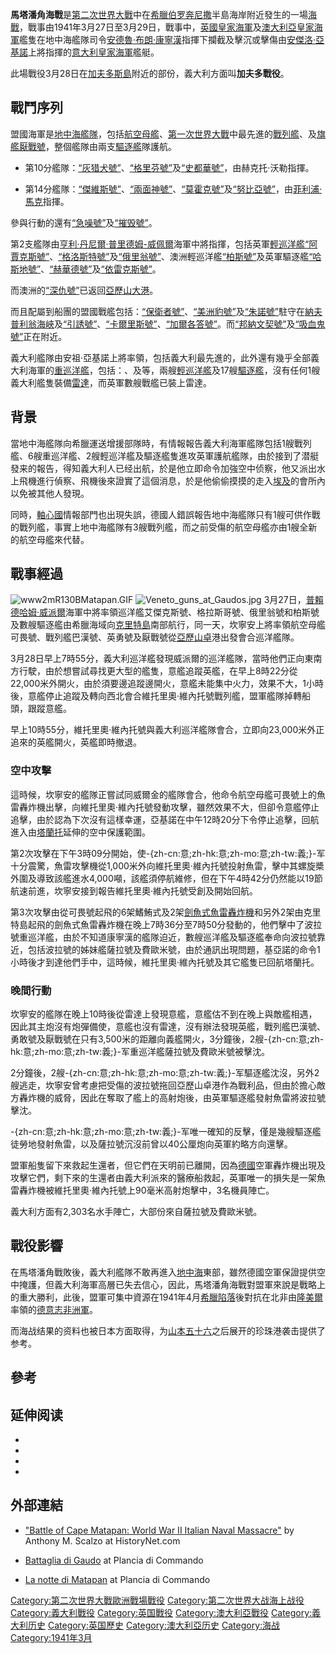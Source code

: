 {{Infobox Military Conflict
|conflict=馬塔潘角海戰
|partof=[[第二次世界大戰|第二次世界大戰]][[地中海戰役|地中海戰役]]
|image=
|caption=[[維托里奧·維內托级战列舰|維托里奧·維內托號]]戰艦在馬塔潘角附近被魚雷擊傷
|date=1941年3月27日—1941年3月29日
|place=[[地中海|地中海]][[希臘|希臘]]{{le|馬塔潘角|Cape Matapan}}對開海面
|result=盟軍決定性勝利
|combatant1=[[File:Naval_Ensign_of_the_United_Kingdom.svg|25px]] [[大英帝國|大英帝國]]<br />[[File:Naval_Ensign_of_Australia.svg|25px]] [[澳洲|澳洲]]
|combatant2=[[File:Flag_of_Italy_(1861-1946)_crowned.svg|25px]] [[義大利王國_(1861年–1946年)|義大利王國]]
|commander1=[[File:Naval_Ensign_of_the_United_Kingdom.svg|22px]] [[第一代海德霍普的康寧漢子爵安德魯·康寧漢|安德魯·布朗·坎寧安]]
|commander2=[[File:Flag_of_Italy_(1861-1946)_crowned.svg|22px]] [[安傑洛·亞基諾|安傑洛·亞基諾]]
|strength1=可畏號[[航空母艦|航空母艦]]<br />[[戰列艦|戰列艦]]3艘<br />[[輕巡洋艦|輕巡洋艦]]7艘<br />[[驅逐艦|驅逐艦]]17艘
|strength2={{link-en|維托里奧·維內托號戰列艦|Italian battleship Vittorio Veneto|維托里奧·維內托號}}戰列艦（旗艦）<br />[[重巡洋艦|重巡洋艦]]6艘<br />輕巡洋艦2艘<br />驅逐艦17艘
|casualties1=輕巡洋艦4艘輕傷<br />魚雷艇1艘受傷<br />3人陣亡
|casualties2={{link-en|維托里奧·維內托號戰列艦|Italian battleship Vittorio Veneto|維托里奧·維內托號}}重創<br />重巡洋艦3艘沉沒<br />驅逐艦2艘沉沒<br />超過2,300人陣亡
}}
{{Campaignbox Mediterranean Campaign}}

'''馬塔潘角海戰'''是[[第二次世界大戰|第二次世界大戰]]中在[[希臘|希臘]][[伯罗奔尼撒|伯罗奔尼撒]]半島海岸附近發生的一場[[海戰|海戰]]，戰事由1941年3月27日至3月29日，戰事中，[[英國皇家海軍|英國皇家海軍]]及[[澳大利亞海軍|澳大利亞皇家海軍]]艦隻在地中海艦隊司令[[安德魯·布朗·康寧漢|安德魯·布朗·康寧漢]]指揮下攔截及擊沉或擊傷由[[安傑洛·亞基諾|安傑洛·亞基諾]]上將指揮的[[意大利皇家海軍|意大利皇家海軍]]艦艇。

此場戰役3月28日在[[加夫多斯島|加夫多斯島]]附近的部份，義大利方面叫'''加夫多戰役'''。

== 戰鬥序列 ==
盟國海軍是[[地中海艦隊|地中海艦隊]]，包括[[航空母艦|航空母艦]]{{link-en|可畏號航空母艦|HMS Formidable (R67)|可畏號}}、[[第一次世界大戰|第一次世界大戰]]中最先進的[[戰列艦|戰列艦]]{{link-en|巴漢號戰艦|HMS Barham (1914)|巴漢號}}、{{link-en|勇士號戰艦|HMS Valiant (1914)|勇士號}}及[[旗艦|旗艦]][[厭戰號戰列艦|厭戰號]]，整個艦隊由兩支[[驅逐艦|驅逐艦]]隊護航。

* 第10分艦隊：[[灰猎犬號驅逐艦|“灰猎犬號”]]、[[格里芬號驅逐艦|“格里芬號”]]及[[史都華號巡防艦|“史都華號”]]，由赫克托·沃勒指揮。

* 第14分艦隊：[[傑維斯號驅逐艦|“傑維斯號”]]、[[兩面神號驅逐艦|“兩面神號”]]、[[莫霍克號驅逐艦|“莫霍克號”]]及[[努比亞號驅逐艦|“努比亞號”]]，由[[菲利浦·馬克|菲利浦·馬克]]指揮。

參與行動的還有[[急噪號驅逐艦|“急噪號”]]及[[摧毁號驅逐艦|“摧毁號”]]。

第2支艦隊由[[亨利·丹尼爾·普里德姆-威佩爾|亨利·丹尼爾·普里德姆-威佩爾]]海軍中將指揮，包括英軍[[輕巡洋艦|輕巡洋艦]][[Hms_Ajax|“阿賈克斯號”]]、[[Hms_Gloucester(62)|“格洛斯特號”]]及[[俄里翁號輕巡洋艦|“俄里翁號”]]、澳洲輕巡洋艦[[柏斯號輕巡洋艦|“柏斯號”]]及英軍驅逐艦[[哈斯地號驅逐艦|“哈斯地號”]]、[[赫華德號驅逐艦|“赫華德號”]]及[[依雷克斯號驅逐艦|“依雷克斯號”]]。
 
而澳洲的[[深仇號驅逐艦|“深仇號”]]已返回[[亞歷山大港|亞歷山大港]]。

而且配屬到船團的盟國戰艦包括：[[保衛者號驅逐艦|“保衛者號”]]、[[美洲豹號驅逐艦|“美洲豹號”]]及[[朱諾號驅逐艦|“朱諾號”]]駐守在[[納夫普利翁海峽|納夫普利翁海峽]]及[[引誘號驅逐艦|“引誘號”]]、[[卡爾里斯號驅逐艦|“卡爾里斯號”]]、[[加爾各答號防空巡洋艦|“加爾各答號”]]。而[[邦納文契號防空巡洋艦|“邦納文契號”]]及[[吸血鬼號驅逐艦|“吸血鬼號”]]正在附近。

義大利艦隊由安祖·亞基諾上將率領，包括義大利最先進的{{link-en|維托里奧·維內托號戰列艦|Italian battleship Vittorio Veneto|維托里奧·維內托號}}，此外還有幾乎全部義大利海軍的[[重巡洋艦|重巡洋艦]]，包括：{{link-en|薩拉號重巡洋艦|Italian cruiser Zara|薩拉號}}、{{link-en|費歐米號重巡洋艦|Italian cruiser Fiume|費歐米號}}及{{link-en|波拉號重巡洋艦|Italian cruiser Pola|波拉號}}等，兩艘[[輕巡洋艦|輕巡洋艦]]及17艘[[驅逐艦|驅逐艦]]，沒有任何1艘義大利艦隻裝備[[雷達|雷達]]，而英軍數艘戰艦已裝上雷達。

== 背景 ==
當地中海艦隊向希臘運送增援部隊時，有情報報告義大利海軍艦隊包括1艘戰列艦、6艘重巡洋艦、2艘輕巡洋艦及驅逐艦隻進攻英軍護航艦隊，由於接到了潜艇發来的報告，得知義大利人已经出航，於是他立即命令加強空中侦察，他又派出水上飛機進行偵察、飛機後來證實了這個消息，於是他偷偷摸摸的走入[[埃及|埃及]]的會所內以免被其他人發現。

同時，[[軸心國|軸心國]]情報部門也出現失誤，德國人錯誤報告地中海艦隊只有1艘可供作戰的戰列艦，事實上地中海艦隊有3艘戰列艦，而之前受傷的航空母艦亦由1艘全新的航空母艦來代替。

== 戰事經過 ==

[[File:www2mR130BMatapan.GIF|thumb]]
[[File:Veneto_guns_at_Gaudos.jpg|thumb]]
3月27日，[[普賴德哈姆·威派爾|普賴德哈姆·威派爾]]海軍中將率領巡洋艦艾傑克斯號、格拉斯哥號、俄里翁號和柏斯號及數艘驅逐艦由希臘海域向[[克里特島|克里特島]]南部航行，同一天，坎寧安上將率領航空母艦可畏號、戰列艦巴漢號、英勇號及厭戰號從[[亞歷山卓|亞歷山卓]]港出發會合巡洋艦隊。

3月28日早上7時55分，義大利巡洋艦{{link-en|特倫托號重巡洋艦|Trento|特倫托號}}發現威派爾的巡洋艦隊，當時他們正向東南方行駛，由於想嘗試尋找更大型的艦隻，意艦追蹤英艦，在早上8時22分從22,000米外開火，由於須要邊追蹤邊開火，意艦未能集中火力，效果不大，1小時後，意艦停止追蹤及轉向西北會合維托里奧·維內托號戰列艦，盟軍艦隊掉轉船頭，跟蹤意艦。

早上10時55分，維托里奧·維內托號與義大利巡洋艦隊會合，立即向23,000米外正追來的英艦開火，英艦即時撤退。

=== 空中攻擊 ===

這時候，坎寧安的艦隊正嘗試同威爾金的艦隊會合，他命令航空母艦可畏號上的魚雷轟炸機出擊，向維托里奧·維內托號發動攻擊，雖然效果不大，但卻令意艦停止追擊，由於認為下次沒有這樣幸運，亞基諾在中午12時20分下令停止追擊，回航進入由[[塔蘭托|塔蘭托]]延伸的空中保護範圍。

第2次攻擊在下午3時09分開始，使-{zh-cn:意;zh-hk:意;zh-mo:意;zh-tw:義;}-军十分震驚，魚雷攻擊機從1,000米外向維托里奧·維內托號投射魚雷，擊中其螺旋槳外圍及導致該艦進水4,000噸，該艦須停航維修，但在下午4時42分仍然能以19節航速前進，坎寧安接到報告維托里奧·維內托號受創及開始回航。

第3次攻擊由從可畏號起飛的6架鰭鮪式及2架[[劍魚式魚雷轟炸機|劍魚式魚雷轟炸機]]和另外2架由克里特島起飛的劍魚式魚雷轟炸機在晚上7時36分至7時50分發動的，他們擊中了波拉號重巡洋艦，由於不知道康寧漢的艦隊迫近，數艘巡洋艦及驅逐艦奉命向波拉號靠近，包括波拉號的姊妹艦薩拉號及費歐米號，由於通訊出現問題，基亞諾的命令1小時後才到達他們手中，這時候，維托里奧·維內托號及其它艦隻已回航塔蘭托。

=== 晚間行動 ===
坎寧安的艦隊在晚上10時後從雷達上發現意艦，意艦估不到在晚上與敵艦相遇，因此其主炮沒有炮彈備使，意艦也沒有雷達，沒有辦法發現英艦，戰列艦巴漢號、勇敢號及厭戰號在只有3,500米的距離向義艦開火，3分鐘後，2艘-{zh-cn:意;zh-hk:意;zh-mo:意;zh-tw:義;}-军重巡洋艦薩拉號及費歐米號被擊沈。

2分鐘後，2艘-{zh-cn:意;zh-hk:意;zh-mo:意;zh-tw:義;}-军驅逐艦沈沒，另外2艘逃走，坎寧安曾考慮把受傷的波拉號拖回亞歷山卓港作為戰利品，但由於擔心敵方轟炸機的威脅，因此在奪取了艦上的高射炮後，由英軍驅逐艦發射魚雷將波拉號擊沈。

-{zh-cn:意;zh-hk:意;zh-mo:意;zh-tw:義;}-军唯一確知的反擊，僅是幾艘驅逐艦徒勞地發射魚雷，以及薩拉號沉沒前曾以40公厘炮向英軍約略方向還擊。

盟軍船隻留下來救起生還者，但它們在天明前已離開，因為[[德國|德國]]空軍轟炸機出現及攻擊它們，剩下來的生還者由義大利派來的醫療船救起，英軍唯一的損失是一架魚雷轟炸機被維托里奧·維內托號上90毫米高射炮擊中，3名機員陣亡。

義大利方面有2,303名水手陣亡，大部份來自薩拉號及費歐米號。

== 戰役影響 ==
在馬塔潘角戰敗後，義大利艦隊不敢再進入[[地中海|地中海]]東部，雖然德國空軍保證提供空中掩護，但義大利海軍高層已失去信心，因此，馬塔潘角海戰對盟軍來說是戰略上的重大勝利，此後，盟軍可集中資源在1941年4月[[希臘戰役|希臘陷落]]後對抗在北非由[[隆美爾|隆美爾]]率領的[[德意志非洲軍|德意志非洲軍]]。

而海战结果的资料也被日本方面取得，为[[山本五十六|山本五十六]]之后展开的珍珠港袭击提供了参考。

== 參考 ==
{{reflist}}

== 延伸阅读==
* {{cite book |last1=Greene |first1=Jack |last2=Massignani |first2=Alessandro |date=1998 |title=The Naval War in the Mediterranean, 1940–1943 |publisher=Chatham Publishing |location=London |isbn=1-86176-057-4}}
* {{cite book |last=O'Hara |first=Vincent P. |title=Struggle for the Middle Sea |publisher=Naval Institute Press |location=Annapolis, Maryland |date=2009 |isbn=978-1-59114-648-3}}
* {{cite web |archive-url=https://web.archive.org/web/20110412171108/http://www.royalnavy.mod.uk/history/battles/cape-matapan/index.htm |url=http://www.royalnavy.mod.uk/history/battles/cape-matapan/index.htm |website=Royal Navy |title=Battle of Cape Matapan |archive-date=12 April 2011}}
* {{cite web |first=Marc |last=De Angelis |url=http://www.regiamarina.net/detail_text_with_list.asp?nid=38&lid=1 |website=Regia Marina Italiana |title=Battle of Matapan |access-date=2021-03-02 |archive-date=2020-02-21 |archive-url=https://web.archive.org/web/20200221120719/http://www.regiamarina.net/detail_text_with_list.asp?nid=38&lid=1 |dead-url=no }}

== 外部連結 ==
* {{en}} [http://www.thehistorynet.com/wwii/blitaliannavalmassacre/ "Battle of Cape Matapan: World War II Italian Naval Massacre"] {{Wayback|url=http://www.thehistorynet.com/wwii/blitaliannavalmassacre/ |date=20210322203943 }} by Anthony M. Scalzo at HistoryNet.com
* {{it}} [http://digilander.libero.it/planciacomando/WW2/gaudo1.htm Battaglia di Gaudo] {{Wayback|url=http://digilander.libero.it/planciacomando/WW2/gaudo1.htm |date=20210328082815 }} at Plancia di Commando
* {{it}} [http://digilander.libero.it/planciacomando/WW2/mata1.htm La notte di Matapan] {{Wayback|url=http://digilander.libero.it/planciacomando/WW2/mata1.htm |date=20210322204025 }} at Plancia di Commando
{{World War II}}
[[Category:第二次世界大戰歐洲戰場戰役|Category:第二次世界大戰歐洲戰場戰役]]
[[Category:第二次世界大战海上战役|Category:第二次世界大战海上战役]]
[[Category:義大利戰役|Category:義大利戰役]]
[[Category:英国戰役|Category:英国戰役]]
[[Category:澳大利亞戰役|Category:澳大利亞戰役]]
[[Category:義大利历史|Category:義大利历史]]
[[Category:英国歷史|Category:英国歷史]]
[[Category:澳大利亞历史|Category:澳大利亞历史]]
[[Category:海战|Category:海战]]
[[Category:1941年3月|Category:1941年3月]]
